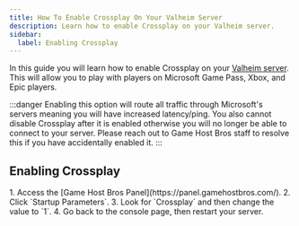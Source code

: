 ```yaml
---
title: How To Enable Crossplay On Your Valheim Server
description: Learn how to enable Crossplay on your Valheim server.
sidebar:
  label: Enabling Crossplay
---
```


In this guide you will learn how to enable Crossplay on your [Valheim server](https://www.gamehostbros.com/valheim-server-hosting/). This will allow you to play with players on Microsoft Game Pass, Xbox, and Epic players.

:::danger
Enabling this option will route all traffic through Microsoft's servers meaning you will have increased latency/ping. You also cannot disable Crossplay after it is enabled otherwise you will no longer be able to connect to your server. Please reach out to Game Host Bros staff to resolve this if you have accidentally enabled it.
:::

## Enabling Crossplay

<Steps>
1. Access the [Game Host Bros Panel](https://panel.gamehostbros.com/).
2. Click `Startup Parameters`.
3. Look for `Crossplay` and then change the value to `1`.
4. Go back to the console page, then restart your server.
</Steps>